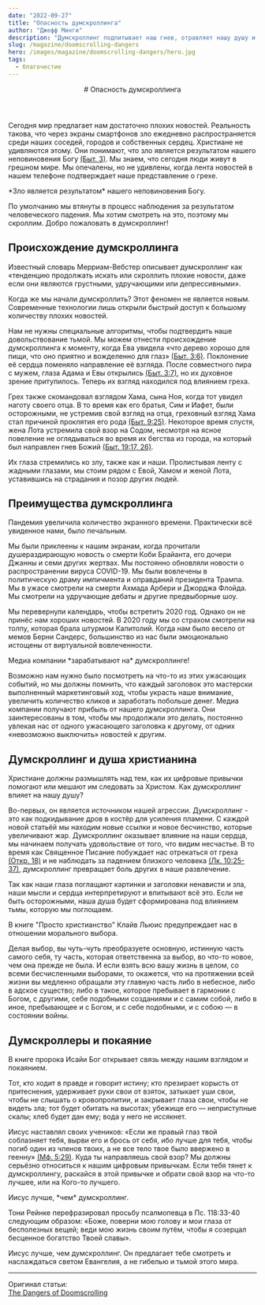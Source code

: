```yaml
---
date: "2022-09-27"
title: "Опасность думскроллинга"
author: "Джефф Минги"
description: "Думскроллинг подпитывает наш гнев, отравляет нашу душу и превращает боль нашего ближнего в развлечение."
slug: /magazine/doomscrolling-dangers
hero: /images/magazine/doomscrolling-dangers/hero.jpg
tags:
  - благочестие
---
```


<Header
  src="/images/magazine/doomscrolling-dangers/hero.jpg"
  date="2022-09-27"
  author="Джефф Минги"
>
  # Опасность думскроллинга
</Header>

Сегодня мир предлагает нам достаточно плохих новостей. Реальность такова, что через экраны смартфонов зло ежедневно распространяется среди наших соседей, городов и собственных сердец. Христиане не удивляются этому. Они понимают, что зло является результатом нашего неповиновения Богу [(Быт. 3)](https://bible.by/syn/1/3/). Мы знаем, что сегодня люди живут в грешном мире. Мы опечалены, но не удивлены, когда лента новостей в нашем телефоне подтверждает наше представление о грехе.

<ColoredTextBlock color="--accent-green">
  *Зло является результатом* нашего неповиновения Богу.
</ColoredTextBlock>

По умолчанию мы втянуты в процесс наблюдения за результатом человеческого падения. Мы хотим смотреть на это, поэтому мы скроллим. Добро пожаловать в думскроллинг!

## Происхождение думскроллинга

Известный словарь Мерриам-Вебстер описывает думскроллинг как «тенденцию продолжать искать или скроллить плохие новости, даже если они являются грустными, удручающими или депрессивными».

Когда же мы начали думскроллить? Этот феномен не является новым. Современные технологии лишь открыли быстрый доступ к большому количеству плохих новостей.

Нам не нужны специальные алгоритмы, чтобы подтвердить наше довольствование тьмой. Мы можем отнести происхождение думскроллинга к моменту, когда Ева увидела «что дерево хорошо для пищи, что оно приятно и вожделенно для глаз» [(Быт. 3:6)](https://bible.by/verse/1/3/6/). Поклонение её сердца поменяло направление её взгляда. После совместного пира с мужем, глаза Адама и Евы открылись [(Быт. 3:7)](https://bible.by/verse/1/3/7/), но их духовное зрение притупилось. Теперь их взгляд находился под влиянием греха.

<HighestImage
  src="/images/magazine/doomscrolling-dangers/doomscrolling.gif"
  isSemicircular
/>

Грех также скомандовал взглядом Хама, сына Ноя, когда тот увидел наготу своего отца. В то время как его братья, Сим и Иафет, были осторожными, не устремив свой взгляд на отца, греховный взгляд Хама стал причиной проклятия его рода [(Быт. 9:25)](https://bible.by/verse/1/9/25/). Некоторое время спустя, жена Лота устремила свой взор на Содом, несмотря на ясное повеление не оглядываться во время их бегства из города, на который был направлен гнев Божий [(Быт. 19:17, 26)](https://bible.by/verse/1/19).

Их глаза стремились ко злу, также как и наши. Пролистывая ленту с жадными глазами, мы стоим рядом с Евой, Хамом и женой Лота, уставившись на страдания и позор других людей.

## Преимущества думскроллинга

Пандемия увеличила количество экранного времени. Практически всё увиденное нами, было печальным.

Мы были приклеены к нашим экранам, когда прочитали душераздирающую новость о смерти Коби Брайанта, его дочери Джанны и семи других жертвах. Мы постоянно обновляли новости о распространении вируса COVID-19. Мы были вовлечены в политическую драму импичмента и оправданий президента Трампа. Мы в ужасе смотрели на смерти Ахмада Арбери и Джорджа Флойда. Мы смотрели на удручающие дебаты и другие предвыборные шоу.

Мы перевернули календарь, чтобы встретить 2020 год. Однако он не принёс нам хороших новостей. В 2020 году мы со страхом смотрели на толпу, которая брала штурмом Капитолий. Когда нам было весело от мемов Берни Сандерс, большинство из нас были эмоционально истощены от виртуальной вовлеченности.

<Thought>
  Медиа компании *зарабатывают на*
  <HighlightedTextBlock color="--accent-pink">думскроллинге!</HighlightedTextBlock>
</Thought>

Возможно нам нужно было посмотреть на что-то из этих ужасающих событий, но мы должны помнить, что каждый заголовок это мастерски выполненный маркетинговый ход, чтобы украсть наше внимание, увеличить количество кликов и заработать побольше денег. Медиа компании получают прибыль от нашего думскроллинга. Они заинтересованы в том, чтобы мы продолжали это делать, постоянно увлекая нас от одного ужасающего заголовка к другому, от одних «невозможно выключить» новостей к другим.

## Думскроллинг и душа христианина

Христиане должны размышлять над тем, как их цифровые привычки помогают или мешают им следовать за Христом. Как думскроллинг влияет на нашу душу?

Во-первых, он является источником нашей агрессии. Думскроллинг - это как подкидывание дров в костёр для усиления пламени. С каждой новой статьёй мы находим новые ссылки и новое бесчинство, которые увеличивают жар. Думскроллинг оказывает влияние на наши сердца, мы начинаем получать удовольствие от того, что видим несчастье. В то время как Священное Писание побуждает нас отрекаться от греха [(Откр. 18)](https://bible.by/syn/66/18/) и не наблюдать за падением близкого человека [(Лк. 10:25-37)](https://bible.by/syn/42/10/), думскроллинг превращает боль других в наше развлечение.

Так как наши глаза поглащают картинки и заголовки ненависти и зла, наши мысли и сердца интерпретируют и впитывают всё это. Если не быть осторожными, наша душа будет сформирована под влиянием тьмы, которую мы поглощаем.

В книге "Просто христианство" Клайв Льюис предупреждает нас в отношении морального выбора.

<Quote author="Клайв Льюис">
  Делая выбор, вы чуть-чуть преобразуете основную, истинную часть самого себя, ту часть, которая
  ответственна за выбор, во что-то новое, чем она прежде не была. И если взять всю вашу жизнь в
  целом, со всеми бесчисленными выборами, то окажется, что на протяжении всей жизни вы медленно
  обращали эту главную часть либо в небесное, либо в адское существо; либо в такое, которое
  пребывает в гармонии с Богом, с другими, себе подобными созданиями и с самим собой, либо в иное,
  пребывающее и с Богом, и с себе подобными, и с собою — в состоянии войны.
</Quote>

## Думскроллеры и покаяние

В книге пророка Исайи Бог открывает связь между нашим взглядом и покаянием.

<BiblePassage link="Ис. 33:15-16">
  Тот, кто ходит в правде и говорит истину; кто презирает корысть от притеснения, удерживает руки
  свои от взяток, затыкает уши свои, чтобы не слышать о кровопролитии, и закрывает глаза свои, чтобы
  не видеть зла; тот будет обитать на высотах; убежище его — неприступные скалы; хлеб будет дан ему;
  вода у него не иссякнет.
</BiblePassage>

Иисус наставлял своих учеников: «Если же правый глаз твой соблазняет тебя, вырви его и брось от себя, ибо лучше для тебя, чтобы погиб один из членов твоих, а не все тело твое было ввержено в геенну» [(Мф. 5:29)](https://bible.by/verse/40/5/29/). Куда ты направляешь свой взор? Мы должны серьёзно относиться к нашим цифровым привычкам. Если тебя тянет к думскроллингу, раскайся в этой привычке и обрати свой взор на что-то лучшее, или на Кого-то лучшего.

<Thought>
  Иисус лучше, *чем*
  <HighlightedTextBlock color="--accent-pink">думскроллинг.</HighlightedTextBlock>
</Thought>

Тони Рейнке перефразировал просьбу псалмопевца в Пс. 118:33-40 следующим образом:
«Боже, поверни мою голову и мои глаза от бесполезных вещей; веди мою жизнь своим путём, чтобы я созерцал бесценное богатство Твоей славы».

Иисус лучше, чем думскроллинг. Он предлагает тебе смотреть и наслаждаться светом Евангелия, а не гибелью и тьмой этого мира.

---

Оригинал статьи:\
[The Dangers of Doomscrolling](https://www.thegospelcoalition.org/article/the-dangers-of-doomscrolling/)
